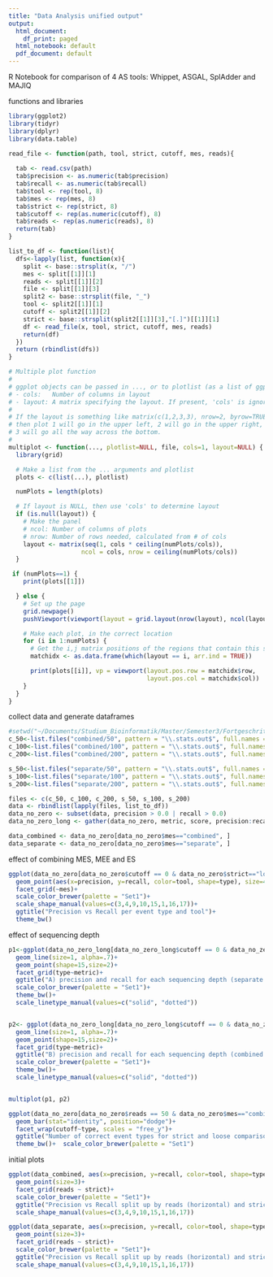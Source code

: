 ```yaml
---
title: "Data Analysis unified output"
output:
  html_document:
    df_print: paged
  html_notebook: default
  pdf_document: default
---
```


R Notebook for comparison of 4 AS tools: Whippet, ASGAL, SplAdder and MAJIQ


functions and libraries
```r
library(ggplot2)
library(tidyr)
library(dplyr)
library(data.table)

read_file <- function(path, tool, strict, cutoff, mes, reads){
  
  tab <- read.csv(path)
  tab$precision <- as.numeric(tab$precision)
  tab$recall <- as.numeric(tab$recall)
  tab$tool <- rep(tool, 8)
  tab$mes <- rep(mes, 8)
  tab$strict <- rep(strict, 8)
  tab$cutoff <- rep(as.numeric(cutoff), 8)
  tab$reads <- rep(as.numeric(reads), 8)
  return(tab)
}

list_to_df <- function(list){
  dfs<-lapply(list, function(x){
    split <- base::strsplit(x, "/")
    mes <- split[[1]][1]
    reads <- split[[1]][2]
    file <- split[[1]][3]
    split2 <- base::strsplit(file, "_")
    tool <- split2[[1]][1]
    cutoff <- split2[[1]][2]
    strict <- base::strsplit(split2[[1]][3],"[.]")[[1]][1]
    df <- read_file(x, tool, strict, cutoff, mes, reads)
    return(df)
  })
  return (rbindlist(dfs))
}

# Multiple plot function
#
# ggplot objects can be passed in ..., or to plotlist (as a list of ggplot objects)
# - cols:   Number of columns in layout
# - layout: A matrix specifying the layout. If present, 'cols' is ignored.
#
# If the layout is something like matrix(c(1,2,3,3), nrow=2, byrow=TRUE),
# then plot 1 will go in the upper left, 2 will go in the upper right, and
# 3 will go all the way across the bottom.
#
multiplot <- function(..., plotlist=NULL, file, cols=1, layout=NULL) {
  library(grid)

  # Make a list from the ... arguments and plotlist
  plots <- c(list(...), plotlist)

  numPlots = length(plots)

  # If layout is NULL, then use 'cols' to determine layout
  if (is.null(layout)) {
    # Make the panel
    # ncol: Number of columns of plots
    # nrow: Number of rows needed, calculated from # of cols
    layout <- matrix(seq(1, cols * ceiling(numPlots/cols)),
                    ncol = cols, nrow = ceiling(numPlots/cols))
  }

 if (numPlots==1) {
    print(plots[[1]])

  } else {
    # Set up the page
    grid.newpage()
    pushViewport(viewport(layout = grid.layout(nrow(layout), ncol(layout))))

    # Make each plot, in the correct location
    for (i in 1:numPlots) {
      # Get the i,j matrix positions of the regions that contain this subplot
      matchidx <- as.data.frame(which(layout == i, arr.ind = TRUE))

      print(plots[[i]], vp = viewport(layout.pos.row = matchidx$row,
                                      layout.pos.col = matchidx$col))
    }
  }
}
```


collect data and generate dataframes
```r
#setwd("~/Documents/Studium_Bioinformatik/Master/Semester3/FortgeschrittenenPrakitkum/unifyASOutputs/data/unified/")
c_50<-list.files("combined/50", pattern = "\\.stats.out$", full.names = T)
c_100<-list.files("combined/100", pattern = "\\.stats.out$", full.names = T)
c_200<-list.files("combined/200", pattern = "\\.stats.out$", full.names = T)

s_50<-list.files("separate/50", pattern = "\\.stats.out$", full.names = T)
s_100<-list.files("separate/100", pattern = "\\.stats.out$", full.names = T)
s_200<-list.files("separate/200", pattern = "\\.stats.out$", full.names = T)

files <- c(c_50, c_100, c_200, s_50, s_100, s_200)
data <- rbindlist(lapply(files, list_to_df))
data_no_zero <- subset(data, precision > 0.0 | recall > 0.0)
data_no_zero_long <- gather(data_no_zero, metric, score, precision:recall)

data_combined <- data_no_zero[data_no_zero$mes=="combined", ]
data_separate <- data_no_zero[data_no_zero$mes=="separate", ]
```


effect of combining MES, MEE and ES
```r
ggplot(data_no_zero[data_no_zero$cutoff == 0 & data_no_zero$strict=="loose" & data_no_zero$reads==50,])+
  geom_point(aes(x=precision, y=recall, color=tool, shape=type), size=4)+
  facet_grid(~mes)+
  scale_color_brewer(palette = "Set1")+
  scale_shape_manual(values=c(3,4,9,10,15,1,16,17))+
  ggtitle("Precision vs Recall per event type and tool")+
  theme_bw()
```


effect of sequencing depth
```r
p1<-ggplot(data_no_zero_long[data_no_zero_long$cutoff == 0 & data_no_zero_long$strict=="loose" & data_no_zero_long$mes == "separate",],aes(x=reads, y= score, color=tool))+
  geom_line(size=1, alpha=.7)+
  geom_point(shape=15,size=2)+
  facet_grid(type~metric)+
  ggtitle("A) precision and recall for each sequencing depth (separate approach)")+
  scale_color_brewer(palette = "Set1")+
  theme_bw()+
  scale_linetype_manual(values=c("solid", "dotted"))


p2<- ggplot(data_no_zero_long[data_no_zero_long$cutoff == 0 & data_no_zero_long$strict=="loose" & data_no_zero_long$mes == "combined",],aes(x=reads, y= score, color=tool))+
  geom_line(size=1, alpha=.7)+
  geom_point(shape=15,size=2)+
  facet_grid(type~metric)+
  ggtitle("B) precision and recall for each sequencing depth (combined approach)")+
  scale_color_brewer(palette = "Set1")+
  theme_bw()+
  scale_linetype_manual(values=c("solid", "dotted"))


multiplot(p1, p2)
```


```r
ggplot(data_no_zero[data_no_zero$reads == 50 & data_no_zero$mes=="combined" & data_no_zero$type !="ALE" & data_no_zero$type !="AFE" & data_no_zero$type !="MEE",], aes(x=strict, y=correct_events, fill=tool))+
  geom_bar(stat="identity", position="dodge")+
  facet_wrap(cutoff~type, scales = "free_y")+
  ggtitle("Number of correct event types for strict and loose comparison of events")+
  theme_bw()+  scale_color_brewer(palette = "Set1")
```



initial plots
```r
ggplot(data_combined, aes(x=precision, y=recall, color=tool, shape=type))+ 
  geom_point(size=3)+
  facet_grid(reads ~ strict)+
  scale_color_brewer(palette = "Set1")+
  ggtitle("Precision vs Recall split up by reads (horizontal) and strict \nor loose comparison of events (vertical)\n[combined MES, MEE and ES]")+
  scale_shape_manual(values=c(3,4,9,10,15,1,16,17))
```

```r
ggplot(data_separate, aes(x=precision, y=recall, color=tool, shape=type))+ 
  geom_point(size=3)+
  facet_grid(reads ~ strict)+
  scale_color_brewer(palette = "Set1")+
  ggtitle("Precision vs Recall split up by reads (horizontal) and strict \nor loose comparison of events (vertical)\n[separate MES, MEE and ES]")+
  scale_shape_manual(values=c(3,4,9,10,15,1,16,17))
```

